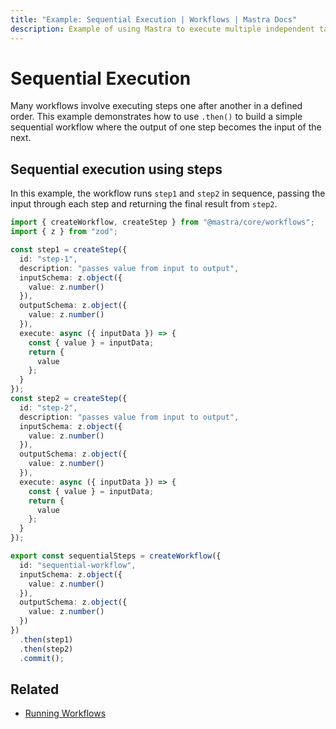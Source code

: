```yaml
---
title: "Example: Sequential Execution | Workflows | Mastra Docs"
description: Example of using Mastra to execute multiple independent tasks in sequence within a workflow.
---
```


# Sequential Execution

Many workflows involve executing steps one after another in a defined order. This example demonstrates how to use `.then()` to build a simple sequential workflow where the output of one step becomes the input of the next.

## Sequential execution using steps

In this example, the workflow runs `step1` and `step2` in sequence, passing the input through each step and returning the final result from `step2`.

```typescript filename="src/mastra/workflows/example-sequential-steps.ts" showLineNumbers copy
import { createWorkflow, createStep } from "@mastra/core/workflows";
import { z } from "zod";

const step1 = createStep({
  id: "step-1",
  description: "passes value from input to output",
  inputSchema: z.object({
    value: z.number()
  }),
  outputSchema: z.object({
    value: z.number()
  }),
  execute: async ({ inputData }) => {
    const { value } = inputData;
    return {
      value
    };
  }
});
const step2 = createStep({
  id: "step-2",
  description: "passes value from input to output",
  inputSchema: z.object({
    value: z.number()
  }),
  outputSchema: z.object({
    value: z.number()
  }),
  execute: async ({ inputData }) => {
    const { value } = inputData;
    return {
      value
    };
  }
});

export const sequentialSteps = createWorkflow({
  id: "sequential-workflow",
  inputSchema: z.object({
    value: z.number()
  }),
  outputSchema: z.object({
    value: z.number()
  })
})
  .then(step1)
  .then(step2)
  .commit();
```

## Related

- [Running Workflows](./running-workflows.mdx)
